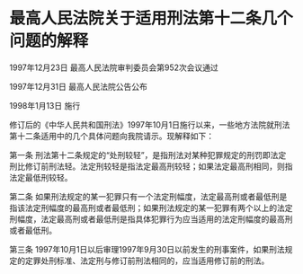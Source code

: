 # 最高人民法院关于适用刑法第十二条几个问题的解释

1997年12月23日 最高人民法院审判委员会第952次会议通过

1997年12月31日 最高人民法院公告公布

1998年1月13日 施行

  

修订后的《中华人民共和国刑法》1997年10月1日施行以来，一些地方法院就刑法第十二条适用中的几个具体问题向我院请示。现解释如下：

第一条 刑法第十二条规定的“处刑较轻”，是指刑法对某种犯罪规定的刑罚即法定刑比修订前刑法轻。法定刑较轻是指法定最高刑较轻；如果法定最高刑相同，则指法定最低刑较轻。

第二条 如果刑法规定的某一犯罪只有一个法定刑幅度，法定最高刑或者最低刑是指该法定刑幅度的最高刑或者最低刑；如果刑法规定的某一犯罪有两个以上的法定刑幅度，法定最高刑或者最低刑是指具体犯罪行为应当适用的法定刑幅度的最高刑或者最低刑。

第三条 1997年10月1日以后审理1997年9月30日以前发生的刑事案件，如果刑法规定的定罪处刑标准、法定刑与修订前刑法相同的，应当适用修订前的刑法。